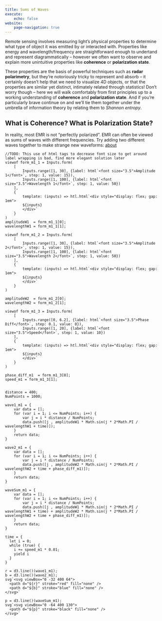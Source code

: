 ```yaml
---
title: Sums of Waves
execute:
    echo: false
website:
    page-navigation: true
---
```


Remote sensing involves measuring light's physical properties to determine what type of object it was emitted by or interacted with. Properties like energy and wavelength/frequency are straightforward enough to undertand and represent diagrammatically -- however we often want to observe and explain more unintuitive properties like **coherence** or **polarization state**.

These properties are the basis of powerful techniques such as **radar polarimetry**, but they're notoriously tricky to represent and absorb -- it certainly doesn't help that we need to visualize 4D objects, or that the properties are similar yet distinct, intimately related through statistics! Don't worry though -- here we will walk comfortably from first principles up to a working understanding of **coherence** and **polarization state**. And if you're particularly brave continue on and we'll tie them together under the umbrella of information theory by relating them to *Shannon entropy*.

## What is Coherence? What is Polarization State?

In reality, most EMR is not "perfectly polarized". EMR can often be viewed as sums of waves with different frequencies. Try adding two different waves together to make strange new waveforms: [about](about.qmd)

```ojs
//TODO: This use of html tags to decrease font size to get around label wrapping is bad, find more elegant solution later
viewof form_m1_1 = Inputs.form(
    [
        Inputs.range([1, 30], {label: html`<font size="3.5">Amplitude 1</font>`, step: 1, value: 15}),
        Inputs.range([1, 100], {label: html`<font size="3.5">Wavelength 1</font>`, step: 1, value: 50})
    ],
    {
        template: (inputs) => htl.html`<div style="display: flex; gap: 1em">
        ${inputs}
        </div>`
    }
)
amplitudeW1  = form_m1_1[0];
wavelengthW1 = form_m1_1[1];

viewof form_m1_2 = Inputs.form(
    [
        Inputs.range([1, 30], {label: html`<font size="3.5">Amplitude 2</font>`, step: 1, value: 15}),
        Inputs.range([1, 100], {label: html`<font size="3.5">Wavelength 2</font>`, step: 1, value: 50})
    ],
    {
        template: (inputs) => htl.html`<div style="display: flex; gap: 1em">
        ${inputs}
        </div>`
    }
)

amplitudeW2  = form_m1_2[0];
wavelengthW2 = form_m1_2[1];

viewof form_m1_3 = Inputs.form(
    [
        Inputs.range([0, 6.2], {label: html`<font size="3.5">Phase Diff</font>`, step: 0.1, value: 0}),
        Inputs.range([1, 20], {label: html`<font size="3.5">Speed</font>`, step: 1, value: 10})
    ],
    {
        template: (inputs) => htl.html`<div style="display: flex; gap: 1em">
        ${inputs}
        </div>`
    }
)

phase_diff_m1  = form_m1_3[0];
speed_m1 = form_m1_3[1];


distance = 400;
NumPoints = 1000;
```

```ojs
wave1_m1 = {
    var data = [];
    for (var i = 1; i <= NumPoints; i++) {
        var j = i * distance / NumPoints;
        data.push([j , amplitudeW1 * Math.sin(j * 2*Math.PI / wavelengthW1 + time)]);
    }
    return data;
}
```

```ojs
wave2_m1 = {
    var data = [];
    for (var i = 1; i <= NumPoints; i++) {
        var j = i * distance / NumPoints;
        data.push([j , amplitudeW2 * Math.sin(j * 2*Math.PI / wavelengthW2 + time + phase_diff_m1)]);
    }
    return data;
}
```

```ojs
waveSum_m1 = {
    var data = [];
    for (var i = 1; i <= NumPoints; i++) {
        var j = i * distance / NumPoints;
        data.push([j , amplitudeW1 * Math.sin(j * 2*Math.PI / wavelengthW1 + time) + amplitudeW2 * Math.sin(j * 2*Math.PI / wavelengthW2 + time + phase_diff_m1)]);
    }
    return data;
}
```

```ojs
time = {
  let i = 0;
  while (true) {
    i += speed_m1 * 0.01;
    yield i
  }
}
```

```ojs
r = d3.line()(wave1_m1);
b = d3.line()(wave2_m1);
svg`<svg viewBox="0 -32 400 64">
  <path d="${r}" stroke="red" fill="none" />
  <path d="${b}" stroke="blue" fill="none" />
</svg>`
```

```ojs
p = d3.line()(waveSum_m1);
svg`<svg viewBox="0 -64 400 130">
  <path d="${p}" stroke="black" fill="none" />
</svg>`
```


